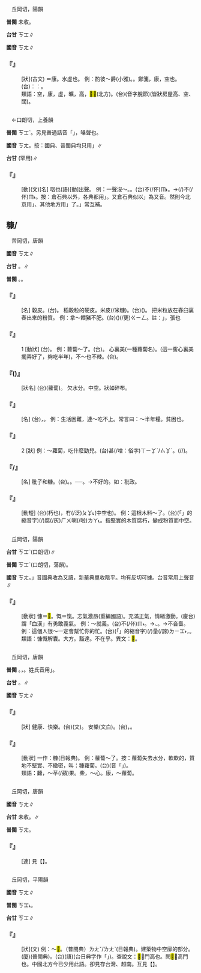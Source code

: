 
=={{ruby|漮|ㄎㄤ}}==

　丘岡切，陽韻

'''普閩''' 未收。

'''台甘''' <rt>ㄎㆲ</rt>∥

'''國音''' <rt>ㄎㄤ</rt>∥

    

==='''『{{ruby|漮|ㄎㄤ}}』'''===
: [狀](古文) ＝康。水虛也。 例：酌彼～爵(小雅)。。鄭箋，康，空也。(台){{ruby|按|ㄢ˪}}：{{ruby|是|ㄒㄧ˫}}{{ruby|講|ㄍㆲˋ}}{{ruby|→|ㄍㆲ}}：{{ruby|酒|ㄐㄧㄨˋ}}{{ruby|空|ㄎㆲ}}{{ruby|去|ㄎㄧ˪}}。
:類語：空，康，虛，曠，高，<mark>&#xf90f1;</mark><mark>&#xf90f0;</mark>(北方)。(台){{ruby|<mark>&#xf90f0;</mark>|ㄌㆲ˪}}{{ruby|<mark>&#xf90f1;</mark>|ㄎㆲ˪}}(音字脫節)(皆狀房屋高、空、闊)。
:
    

=={{ruby|吭|ㄎㄤ}}==

　←口朗切，上養韻{{ruby|＝|ㄎㄤˇ}}

'''普閩''' <rt>ㄎㆲˋ</rt>。另見普通話音「{{ruby|吭|ㄏㄤˊ}}」，嗓聲也。

'''國音''' <rt>ㄎㄤ</rt>。按：國典、普閩典均只用{{ruby|「|ㄎㄥ}}{{ruby|、|ㄏㄤˊ}}」∥

'''台甘''' {{ruby|(文)|ㄎㆲˋ}}{{ruby|。|ㄎㆲ˪}}{{ruby|。|ㄏㆲˊ}}(罕用)∥

    

==='''『{{ruby|吭|ㄎㄤ}}』'''===
: [動](文)[名] 咽也(語)[動]出聲。 例：一聲沒～。。(台)不(/伓)<rt>ㆬ˫</rt>{{ruby|敢|ㄍㆩˋ}}{{ruby|講|ㄍㆲˋ}}{{ruby|→|ㄍㆲ}}{{ruby|半|ㄅㄨㆩ˪}}{{ruby|聲|ㄒㄧㆩ}}。→{{ruby|連|ㄌㄧㆰˊ/ㄌㄧㄢˊ}}{{ruby|啍|ㄏㄧㄥ}}{{ruby|→|ㄏㆮ}}{{ruby|一|ㄐㄧㆵ ͘}}{{ruby|下|·ㆤ˫}}{{ruby|著|ㄉㄧㄜㆷ}}(/{{ruby|都|ㄉㄜ˫}})不(/伓)<rt>ㆬ˫</rt>{{ruby|敢|ㄍㆩˋ}}。按：倉石典以外，各典都用{{ruby|「|ㄎㄥ}}」。又倉石典似以{{ruby|「|ㄎㄥ}}」為又音。然則今北京用{{ruby|「|ㄎㄤ}}」、其他地方用{{ruby|「|ㄎㄥ}}」了。{{ruby|「|ㄤ}}{{ruby|、|ㄥ}}{{ruby|，|ㄣ}}{{ruby|、|ㄥ}}」常互補。
    

==糠/{{ruby|<mark>&#xffef9;</mark>|ㄎㄤ}}==

　苦岡切，唐韻

'''國音''' <rt>ㄎㄤ</rt>∥

'''台甘''' {{ruby|(文)|ㄎㆲ}}。{{ruby|(語)|ㄎㆭ}}∥

'''普閩''' {{ruby|(文)|ㄎㆲ}}。{{ruby|(語)|ㄎㆭ}}。

    

==='''『{{ruby|糠|ㄎㄤ}}』'''===
: [名] 穀皮。(台){{ruby|粗|ㄘㆦ}}{{ruby|糠|ㄎㆭ}}。 稻穀粒的硬皮。米皮(/米糠)。(台){{ruby|米|ㆠㄧˋ}}{{ruby|糠|ㄎㆭ}}({{ruby|仔|ㄚ}})。 把米粒放在舂臼裏舂出來的粉質。 例：拿～餵豬{{ruby|<mark>&#xf93fd;</mark>|ㄔㄨㄞˋ}}不肥。(台){{ruby|用|ㄧㆲ˫/ㄧㄥ˫}}{{ruby|米|ㆠㄧˋ}}{{ruby|糠|ㄎㆭ}}({{ruby|仔|ㄚ}}){{ruby|飼|ㄑㄧ˫}}{{ruby|豬|ㄉㄨ/ㄉㄧ}}{{ruby|<mark>&#xffaca;</mark>|ㄇㄚ˫}}{{ruby|<mark>&#xffcb9;</mark>|ㄍㄧㄥ}}(/更)<rt>ㄍㄧㄥ</rt>{{ruby|<mark>&#xffa45;</mark>|ㆠㆤ˫/ㆠㄨㆤ˫}}{{ruby|肥|ㄅㄨㄧˊ}}。註：{{ruby|「|ㄍㄧㄥ}}」，張也
:
    

==='''『{{ruby|糠|ㄎㄤ}}』'''===
:1  [動狀] (台){{ruby|蓬|ㄅㆲ˫}}{{ruby|芯|ㄒㄧㆬ}}。 例：蘿蔔～了。(台){{ruby|菜|ㄘㄞ˪}}{{ruby|頭|ㄊㄠˊ}}{{ruby|蓬|ㄅㆲ˫}}{{ruby|芯|ㄒㄧㆬ}}{{ruby|去|ㄎㄧ˪}}。 心裏美(一種蘿蔔名)。(這一窖心裏美擺弄好了，夠吃半年)，不～也不辣。(台){{ruby|<mark>&#xffa45;</mark>|ㆠㆤ˫/ㆠㄨㆤ˫}}{{ruby|蓬|ㄅㆲ˫}}{{ruby|芯|ㄒㄧㆬ}}{{ruby|亦|ㄧㄚㆷ ͘}}{{ruby|<mark>&#xffa45;</mark>|ㆠㆤ˫/ㆠㄨㆤ˫}}{{ruby|蘞|ㄏㄧㆰ}}。
    

==='''『{{ruby|糠|ㄎㄤ}}{{ruby|心|ㄒㄧㄣ}}({{ruby|兒|ㄦ}})』'''===
: [狀名] (台)(蘿蔔){{ruby|蓬|ㄅㆲ˫}}{{ruby|芯|ㄒㄧㆬ}}。 欠水分。中空。狀如碎布。
    

==='''『{{ruby|糠|ㄎㄤ}}{{ruby|菜|ㄘㄞˋ}}』'''===
: [名] (台){{ruby|大|ㄉㄞ˫}}{{ruby|陸|ㄌㄧㆦㆶ ͘}}{{ruby|將|ㄐㄧㆲ}}{{ruby|糠|ㄎㆭ}}{{ruby|合|ㄍㄚㆴ}}{{ruby|菜|ㄘㄞ˪}}{{ruby|混|ㄏㄨㄣ˫}}{{ruby|合|ㄍㄚㆴ}}{{ruby|煮|ㄐㄧˋ/ㄗㄨˋ}}{{ruby|熟|ㄒㄧㆤㆶ ͘}}，{{ruby|<mark>&#xf90ae;</mark>|ㄙㄜ}}{{ruby|做|ㄗㄨㆤ˪/ㄗㄜ˪}}{{ruby|一|ㄐㄧㆵ ͘}}{{ruby|粒|ㄌㄧㄚㆴ ͘}}{{ruby|一|ㄐㄧㆵ ͘}}{{ruby|粒|ㄌㄧㄚㆴ ͘}}{{ruby|以|ㄧˋ}}{{ruby|防|ㄏㆲˊ}}{{ruby|饑|ㄍㄧ}}{{ruby|荒|ㄏㆭ}}{{ruby|丌|ㆤ}}{{ruby|乾|ㄉㄚ}}{{ruby|糧|ㄋㄧㄨˊ}}。 例：生活困難，連～吃不上。常言曰：～半年糧。貧困也。
    

==='''『{{ruby|糠|ㄎㄤ}}』'''===
:2  [狀] 例：～蘿蔔，吃什麼勁兒。(台){{ruby|蓬|ㄅㆲ˫}}{{ruby|芯|ㄒㄧㆬ}}{{ruby|丌|ㆤ}}{{ruby|菜|ㄘㄞ˪}}{{ruby|頭|ㄊㄠˊ}}{{ruby|食|ㄐㄧㄚㆷ ͘}}{{ruby|<mark>&#xffa49;</mark>|ㆠㆤㆷ/ㆠㄨㆤㆷ}}{{ruby|創|ㄘㆲ˪}}甚(/啥：俗字)<rt>ㄒㄧㆩˋ/ㄙㆩˋ</rt>{{ruby|貨|ㄏㆤ˪/ㄏㄨㆤ˪}}。{{ruby|食|ㄐㄧㄚㆷ ͘}}{{ruby|<mark>&#xffa49;</mark>|ㆠㆤㆷ/ㆠㄨㆤㆷ}}{{ruby|好|ㄏㄜˋ}}{{ruby|命|ㄇㄧㄚ˫}}(/{{ruby|無|ㆠㄜˊ}}{{ruby|路|ㄌㆦ˫}}{{ruby|用|ㄧㄥ˫/ㄧㆲ˫}}/{{ruby|無|ㆠㄜˊ}}{{ruby|采|ㄘㄞˋ}}{{ruby|工|ㄍㄤ}})。
    

==='''『{{ruby|糠|ㄎㄤ}}{{ruby|秕|ㄅㄧˇ}}/{{ruby|<mark>&#xffef9;</mark>|ㄎㄤ}}{{ruby|秕|ㄅㄧˇ}}』'''===
: [名] 秕子和糠。(台){{ruby|冇|ㄆㆩ˪}}{{ruby|粟|ㄑㄧㆤㆶ}}。{{ruby|粗|ㄘㆦ}}{{ruby|糠|ㄎㆭ}}。{{ruby|米|ㆠㄧˋ}}{{ruby|糠|ㄎㆭ}}──{{ruby|<mark>&#xffa45;</mark>|ㆠㆤ˫/ㆠㄨㆤ˫}}{{ruby|食|ㄐㄧㄚㆷ ͘}}{{ruby|得|ㄉㄧㆵ}}{{ruby|丌|ㆤ}}{{ruby|廢|ㄏㄨㆤ˪/ㄏㄨㄧ˪}}{{ruby|物|ㆠㄨㆵ ͘}}。→不好的。如：秕政。
    

==='''『{{ruby|發|ㄈㄚ}}{{ruby|糠|ㄎㄤ}}』'''===
: [動短] (台){{ruby|<mark>&#xffbd2;</mark>|ㄠ˪}}(朽也){{ruby|去|ㄎㄧ˪}}，冇(/泛)<rt>ㄆㆩ˪</rt>(中空也){{ruby|去|ㄎㄧ˪}}。 例：這根木料～了。(台){{ruby|<mark>&#xffb50;</mark>|ㄐㄧㆵ}}(「{{ruby|此|ㄐㄧˋ}}{{ruby|一|ㄐㄧㆵ ͘}}」的縮音字)(/{{ruby|此|ㄐㄧㆵ}}){{ruby|枝|ㄍㄧ}}{{ruby|柴|ㄘㄚˊ}}{{ruby|料|ㄌㄧㄠ˫}}腐(/灰)<rt>ㄏㄨ</rt>{{ruby|去|ㄎㄧ˪}}喇(/啦)<rt>ㄌㄚ˪</rt>。指堅實的木質腐朽，變成粉質而中空。
    

=={{ruby|慷|ㄎㄤ}}==

　丘岡切，陽韻

'''台甘''' <rt>ㄎㆲˋ</rt>(口朗切)∥

'''普閩''' <rt>ㄎㆲˋ</rt>(口朗切，蕩韻)。

'''國音''' <rt>ㄎㄤ</rt>。{{ruby|「|ㄎㄤˇ}}」音國典收為又讀，新華典單收陰平。均有反切可據。台音常用上聲音∥

    

==='''『{{ruby|慷|ㄎㄤ}}{{ruby|慨|ㄎㄞˇ}}』'''===
: [動狀] 慷＝<mark>&#xf8ed5;</mark>。慨＝愾。志氣激昂(重編國語)。充滿正氣，情緒激動。(廈台)謂「血漢」有勇敢義氣。 例：～就義。(台){{ruby|為|ㄨㄧ˫}}{{ruby|正|ㄐㄧㄥ˪}}{{ruby|義|ㆣㄧ˫}}{{ruby|而|ㆢㄧˊ/ㄌㄧˊ}}不(/伓)<rt>ㆬ˫</rt>{{ruby|惜|ㄒㄧㄜㆷ}}{{ruby|性|ㄙㆥ˪/ㄒㆪ˪}}{{ruby|命|ㄇㄧㄚ˫}}。→{{ruby|度|ㄉㆦ˫}}{{ruby|量|ㄌㄧㆲ˫}}{{ruby|大|ㄉㄨㄚ˫}}、{{ruby|無|ㆠㄜˊ}}{{ruby|計|ㄍㆤ˪}}{{ruby|較|ㄍㄠ˪}}。→不吝嗇。 例：這個人很～一定會幫忙你的忙。(台){{ruby|<mark>&#xffb50;</mark>|ㄐㄧㆵ}}(「{{ruby|此|ㄐㄧˋ}}{{ruby|一|ㄐㄧㆵ ͘}}」的縮音字)(/{{ruby|此|ㄐㄧㆵ}}){{ruby|個|ㆤˊ}}{{ruby|人|ㄌㄤˊ}}{{ruby|真|ㄐㄧㄣ}}{{ruby|好|ㄏㄜˋ}}量(/諒)<rt>ㄌㄧㆲ˫</rt>，{{ruby|的|ㄉㄧㆤㆶ ͘}}{{ruby|確|ㄎㄚㆶ}}{{ruby|會|ㄨㆤ˫/ㆤ˫}}{{ruby|共|ㄍㄚ˫}}{{ruby|汝|ㄌㄧˋ}}{{ruby|<mark>&#xf91c0;</mark>|ㄉㄠ˪}}{{ruby|骹|ㄎㄚ}}{{ruby|手|ㄑㄧㄨˋ}}。
:類語：慷慨解囊。大方。豁達。不在乎。異文：<mark>&#xf8ed5;</mark>。
:
    

=={{ruby|康|ㄎㄤ}}==

　丘岡切，唐韻

'''普閩''' {{ruby|(文)|ㄎㆲ}}。{{ruby|(白)|ㄎㄤ}}，{{ruby|好|ㄏㄜˋ}}{{ruby|康|ㄎㄤ}}。姓氏音用{{ruby|「|ㄎㆭ}}」。

'''台甘''' {{ruby|(文)|ㄎㆲ}}。{{ruby|(姓)|ㄎㆭ}}∥

'''國音''' <rt>ㄎㄤ</rt>∥

    

==='''『{{ruby|康|ㄎㄤ}}{{ruby|樂|ㄌㄜˋ}}』'''===
: [狀] 健康、快樂。(台){{ruby|康|ㄎㆲ}}{{ruby|樂|ㄌㆦㆶ ͘}}(文)。 安樂(文白)。(台){{ruby|勇|ㄧㆲˋ}}{{ruby|勇|ㄧㆲˋ}}{{ruby|健|ㄍㄧㆩ˫}}{{ruby|健|ㄍㄧㆩ˫}}，{{ruby|日|ㆢㄧㆵ ͘/ㄌㄧㆵ ͘}}{{ruby|子|ㄐㄧˋ}}{{ruby|好|ㄏㄜˋ}}{{ruby|過|ㄍㄨㆤ˪/ㄍㆤ˪}}{{ruby|丌|ㆤ}}{{ruby|情|ㄐㄧㄥˊ}}{{ruby|形|ㄏㄧㄥˊ}}。
    

==='''『{{ruby|康|ㄎㄤ}}』'''===
: [動狀] 一作：糠(日報典)。 例：蘿蔔～了。按：蘿蔔失去水分，軟軟的，質地不堅實、不緻密，叫：糠蘿蔔。(台){{ruby|菜|ㄘㄞ˪}}{{ruby|頭|ㄊㄠˊ}}{{ruby|蓬|ㄅㆲ˫}}(音「{{ruby|磅|ㄅㆲ˫}}」){{ruby|芯|ㄒㄧㆬ}}。
:類語：齉，～苹(/蘋)果。柴，～心。康，～蘿蔔。
:
    

=={{ruby|<mark>&#xf98b4;</mark>|ㄎㄤ}}==

　丘岡切，唐韻

'''國音''' <rt>ㄎㄤ</rt>∥

'''台甘''' 未收。{{ruby|(台)|ㄎㆲ}}∥

'''普閩''' <rt>ㄎㄤ</rt>。

    

==='''『{{ruby|<mark>&#xf98b4;</mark>|ㄎㄤ}}』'''===
: [連] 見【{{ruby|榔|ㄌㄤˊ}}{{ruby|<mark>&#xf98b4;</mark>|ㄎㄤ}}】。
    

=={{ruby|閌|ㄎㄤ}}==

　丘岡切，平陽韻

'''國音''' <rt>ㄎㄤ</rt>∥

'''普閩''' <rt>ㄎㆲ˪</rt>。

'''台甘''' <rt>ㄎㆲ</rt>{{ruby|。|ㄎㆲ˪}}∥

    

==='''『{{ruby|閌|ㄎㄤ}}』'''===
: [狀](文) 例：～<mark>&#xf90cb;</mark>。{{ruby|( )|ㄎㄤ}}{{ruby|( )|ㄌㄤˊ}}（普閩典）{{ruby|。|ㄎㄤˋ}}<rt>ㄌㄤˇ/ㄌㄤˋ</rt>(日報典)。建築物中空廓的部分。(廈){{ruby|<mark>&#xf90cb;</mark>|ㄌㆲ˫}}{{ruby|閌|ㄎㆲ˪}}(普閩典)。(台){{ruby|<mark>&#xf90cb;</mark>|ㄌㆲ˪}}{{ruby|閌|ㄎㆲ˪}}(語)(台日典字作「{{ruby|曠|ㄌㆲ˪}}{{ruby|曠|ㄎㆲ˪}}」)。查說文：<mark>&#xf90cb;</mark>，門高也。閌<mark>&#xf90cb;</mark>，高門也。中國北方今已少用此語。卻見存台灣、越南。互見【{{ruby|閌|ㄎㄤˋ}}】。
    
